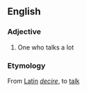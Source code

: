 {{rfv}}
==English==
===Adjective===
#One who talks a lot
===Etymology===
From [[Latin]] ''[[decire]]'', to [[talk]]
